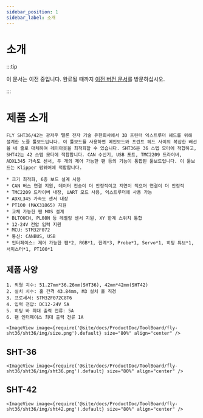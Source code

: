 ```yaml
---
sidebar_position: 1
sidebar_label: 소개
---
```




# 소개

:::tip

이 문서는 이전 중입니다. 완료될 때까지 [이전 버전 문서](https://mellow.klipper.cn/#/)를 방문하십시오.

:::

# 제품 소개

    FLY SHT36/42는 광저우 멜론 전자 기술 유한회사에서 3D 프린터 익스트루더 헤드를 위해 설계한 노즐 툴보드입니다. 이 툴보드를 사용하면 메인보드와 프린트 헤드 사이의 복잡한 배선을 네 줄로 대체하여 레이아웃을 최적화할 수 있습니다. SHT36은 36 스텝 모터에 적합하고, SHT42는 42 스텝 모터에 적합합니다. CAN 수신기, USB 포트, TMC2209 드라이버, ADXL345 가속도 센서, 두 개의 제어 가능한 팬 등의 기능이 통합된 툴보드입니다. 이 툴보드는 Klipper 펌웨어에 적합합니다.

    * 크기 최적화, 6층 보드 설계 사용
    * CAN 버스 연결 지원, 데이터 전송이 더 안정적이고 지연이 적으며 연결이 더 안정적
    * TMC2209 드라이버 내장, UART 모드 사용, 익스트루더에 사용 가능
    * ADXL345 가속도 센서 내장
    * PT100 (MAX31865) 지원
    * 교체 가능한 팬 MOS 설계
    * BLTOUCH, PL08N 등 레벨링 센서 지원, XY 한계 스위치 통합
    * 12-24V 전압 입력 지원 
    * MCU: STM32F072
    * 통신: CANBUS, USB
    * 인터페이스: 제어 가능한 팬*2, RGB*1, 한계*3, Probe*1, Servo*1, 히팅 튜브*1, 서미스터*1, PT100*1

## 제품 사양

    1. 외형 치수: 51.27mm*36.26mm(SHT36), 42mm*42mm(SHT42)
    2. 설치 치수: 홀 간격 43.84mm, M3 설치 홀 직경
    3. 프로세서: STM32F072C8T6
    4. 입력 전압: DC12-24V 5A
    5. 히팅 바 최대 출력 전류: 5A
    6. 팬 인터페이스 최대 출력 전류 1A

    <ImageView image={require('@site/docs/ProductDoc/ToolBoard/fly-sht36/sht36/img/size.png').default} size="80%" align="center" />

## SHT-36

    <ImageView image={require('@site/docs/ProductDoc/ToolBoard/fly-sht36/sht36/img/sht36.png').default} size="80%" align="center" />

## SHT-42

    <ImageView image={require('@site/docs/ProductDoc/ToolBoard/fly-sht36/sht36/img/sht42.png').default} size="80%" align="center" />